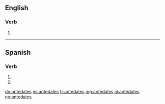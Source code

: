 ==English==

===Verb===
{{head|en|verb form}}

# {{en-third-person singular of|antedate}}

----

==Spanish==

===Verb===
{{es-verb-form|antedatar}}

# {{es-verb form of|ending=ar|mood=imperative|sense=negative|pers=2|formal=no|number=singular|antedatar}}
# {{es-verb form of|ending=ar|mood=subjunctive|tense=present|pers=2|formal=no|number=singular|antedatar}}

[[de:antedates]]
[[es:antedates]]
[[fr:antedates]]
[[mg:antedates]]
[[nl:antedates]]
[[no:antedates]]